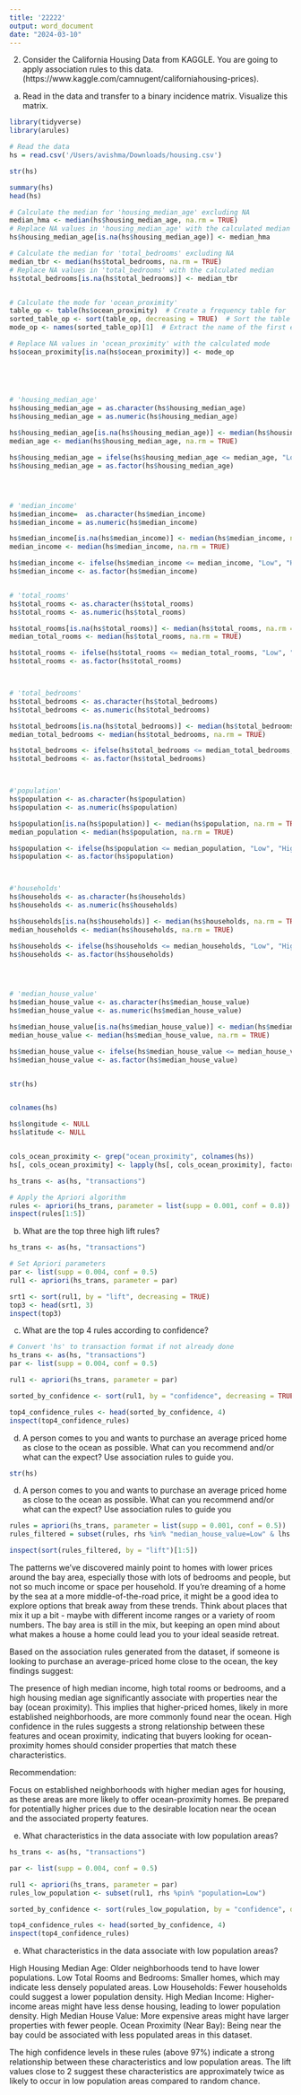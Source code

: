 ```yaml
---
title: '22222'
output: word_document
date: "2024-03-10"
---
```


2) Consider the California Housing Data from KAGGLE. You are going to apply
association rules to this data. (https://www.kaggle.com/camnugent/californiahousing-prices). 


a) Read in the data and transfer to a binary incidence matrix. Visualize this
matrix.




```r
library(tidyverse)
library(arules)

# Read the data
hs = read.csv('/Users/avishma/Downloads/housing.csv')

str(hs)

summary(hs)
head(hs)
```

```r
# Calculate the median for 'housing_median_age' excluding NA
median_hma <- median(hs$housing_median_age, na.rm = TRUE)
# Replace NA values in 'housing_median_age' with the calculated median
hs$housing_median_age[is.na(hs$housing_median_age)] <- median_hma

# Calculate the median for 'total_bedrooms' excluding NA
median_tbr <- median(hs$total_bedrooms, na.rm = TRUE)
# Replace NA values in 'total_bedrooms' with the calculated median
hs$total_bedrooms[is.na(hs$total_bedrooms)] <- median_tbr


# Calculate the mode for 'ocean_proximity'
table_op <- table(hs$ocean_proximity)  # Create a frequency table for 'ocean_proximity'
sorted_table_op <- sort(table_op, decreasing = TRUE)  # Sort the table in decreasing order
mode_op <- names(sorted_table_op)[1]  # Extract the name of the first element which is the mode

# Replace NA values in 'ocean_proximity' with the calculated mode
hs$ocean_proximity[is.na(hs$ocean_proximity)] <- mode_op






```








```r

# 'housing_median_age'
hs$housing_median_age = as.character(hs$housing_median_age)
hs$housing_median_age = as.numeric(hs$housing_median_age)
                                   
hs$housing_median_age[is.na(hs$housing_median_age)] <- median(hs$housing_median_age, na.rm = TRUE)
median_age <- median(hs$housing_median_age, na.rm = TRUE)

hs$housing_median_age = ifelse(hs$housing_median_age <= median_age, "Low", "High")
hs$housing_median_age = as.factor(hs$housing_median_age)




# 'median_income'
hs$median_income=  as.character(hs$median_income)
hs$median_income = as.numeric(hs$median_income)

hs$median_income[is.na(hs$median_income)] <- median(hs$median_income, na.rm = TRUE)
median_income <- median(hs$median_income, na.rm = TRUE)

hs$median_income <- ifelse(hs$median_income <= median_income, "Low", "High")
hs$median_income <- as.factor(hs$median_income)


# 'total_rooms'
hs$total_rooms <- as.character(hs$total_rooms)
hs$total_rooms <- as.numeric(hs$total_rooms)

hs$total_rooms[is.na(hs$total_rooms)] <- median(hs$total_rooms, na.rm = TRUE)
median_total_rooms <- median(hs$total_rooms, na.rm = TRUE)

hs$total_rooms <- ifelse(hs$total_rooms <= median_total_rooms, "Low", "High")
hs$total_rooms <- as.factor(hs$total_rooms)



# 'total_bedrooms' 
hs$total_bedrooms <- as.character(hs$total_bedrooms)
hs$total_bedrooms <- as.numeric(hs$total_bedrooms)

hs$total_bedrooms[is.na(hs$total_bedrooms)] <- median(hs$total_bedrooms, na.rm = TRUE)
median_total_bedrooms <- median(hs$total_bedrooms, na.rm = TRUE)

hs$total_bedrooms <- ifelse(hs$total_bedrooms <= median_total_bedrooms, "Low", "High")
hs$total_bedrooms <- as.factor(hs$total_bedrooms)



#'population'
hs$population <- as.character(hs$population)
hs$population <- as.numeric(hs$population)

hs$population[is.na(hs$population)] <- median(hs$population, na.rm = TRUE)
median_population <- median(hs$population, na.rm = TRUE)

hs$population <- ifelse(hs$population <= median_population, "Low", "High")
hs$population <- as.factor(hs$population)



#'households'
hs$households <- as.character(hs$households)
hs$households <- as.numeric(hs$households)

hs$households[is.na(hs$households)] <- median(hs$households, na.rm = TRUE)
median_households <- median(hs$households, na.rm = TRUE)

hs$households <- ifelse(hs$households <= median_households, "Low", "High")
hs$households <- as.factor(hs$households)




# 'median_house_value' 
hs$median_house_value <- as.character(hs$median_house_value)
hs$median_house_value <- as.numeric(hs$median_house_value)

hs$median_house_value[is.na(hs$median_house_value)] <- median(hs$median_house_value, na.rm = TRUE)
median_house_value <- median(hs$median_house_value, na.rm = TRUE)

hs$median_house_value <- ifelse(hs$median_house_value <= median_house_value, "Low", "High")
hs$median_house_value <- as.factor(hs$median_house_value)


str(hs)



```





```r
colnames(hs)
```



```r
hs$longitude <- NULL
hs$latitude <- NULL


cols_ocean_proximity <- grep("ocean_proximity", colnames(hs))
hs[, cols_ocean_proximity] <- lapply(hs[, cols_ocean_proximity], factor)

hs_trans <- as(hs, "transactions")

# Apply the Apriori algorithm
rules <- apriori(hs_trans, parameter = list(supp = 0.001, conf = 0.8))
inspect(rules[1:5])
```




b. What are the top three high lift rules?

```r

hs_trans <- as(hs, "transactions")

# Set Apriori parameters
par <- list(supp = 0.004, conf = 0.5)  
rul1 <- apriori(hs_trans, parameter = par)

srt1 <- sort(rul1, by = "lift", decreasing = TRUE)
top3 <- head(srt1, 3)
inspect(top3)

```


c. What are the top 4 rules according to confidence? 

```r
# Convert 'hs' to transaction format if not already done
hs_trans <- as(hs, "transactions")
par <- list(supp = 0.004, conf = 0.5)

rul1 <- apriori(hs_trans, parameter = par)

sorted_by_confidence <- sort(rul1, by = "confidence", decreasing = TRUE)

top4_confidence_rules <- head(sorted_by_confidence, 4)
inspect(top4_confidence_rules)

```

d) A person comes to you and wants to purchase an average priced home
as close to the ocean as possible. What can you recommend and/or
what can the expect? Use association rules to guide you.


```r
str(hs)
```


d. A person comes to you and wants to purchase an average priced home
as close to the ocean as possible. What can you recommend and/or
what can the expect? Use association rules to guide you


```r
rules = apriori(hs_trans, parameter = list(supp = 0.001, conf = 0.5))
rules_filtered = subset(rules, rhs %in% "median_house_value=Low" & lhs %in% "ocean_proximity=NEAR BAY")

inspect(sort(rules_filtered, by = "lift")[1:5])

```


The patterns we've discovered mainly point to homes with lower prices around the bay area, especially those with lots of bedrooms and people, but not so much income or space per household. If you're dreaming of a home by the sea at a more middle-of-the-road price, it might be a good idea to explore options that break away from these trends. Think about places that mix it up a bit - maybe with different income ranges or a variety of room numbers. The bay area is still in the mix, but keeping an open mind about what makes a house a home could lead you to your ideal seaside retreat.



Based on the association rules generated from the dataset, if someone is looking to purchase an average-priced home close to the ocean, the key findings suggest:

The presence of high median income, high total rooms or bedrooms, and a high housing median age significantly associate with properties near the bay (ocean proximity). This implies that higher-priced homes, likely in more established neighborhoods, are more commonly found near the ocean.
High confidence in the rules suggests a strong relationship between these features and ocean proximity, indicating that buyers looking for ocean-proximity homes should consider properties that match these characteristics.

Recommendation:

Focus on established neighborhoods with higher median ages for housing, as these areas are more likely to offer ocean-proximity homes.
Be prepared for potentially higher prices due to the desirable location near the ocean and the associated property features.






e. What characteristics in the data associate with low population areas? 

```r

hs_trans <- as(hs, "transactions")

par <- list(supp = 0.004, conf = 0.5) 

rul1 <- apriori(hs_trans, parameter = par)
rules_low_population <- subset(rul1, rhs %pin% "population=Low")

sorted_by_confidence <- sort(rules_low_population, by = "confidence", decreasing = TRUE)

top4_confidence_rules <- head(sorted_by_confidence, 4)
inspect(top4_confidence_rules)

```


e. What characteristics in the data associate with low population areas? 

High Housing Median Age: Older neighborhoods tend to have lower populations.
Low Total Rooms and Bedrooms: Smaller homes, which may indicate less densely populated areas.
Low Households: Fewer households could suggest a lower population density.
High Median Income: Higher-income areas might have less dense housing, leading to lower population density.
High Median House Value: More expensive areas might have larger properties with fewer people.
Ocean Proximity (Near Bay): Being near the bay could be associated with less populated areas in this dataset.

The high confidence levels in these rules (above 97%) indicate a strong relationship between these characteristics and low population areas. The lift values close to 2 suggest these characteristics are approximately twice as likely to occur in low population areas compared to random chance.











